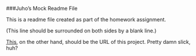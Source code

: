 ###Juho's Mock Readme File

This is a readme file created as part of the homework assignment. 

(This line should be surrounded on both sides by a blank line.)

[This](https://github.com/jkruohon/IODS-project), on the other hand, should be the URL of this project. Pretty damn slick, huh?
